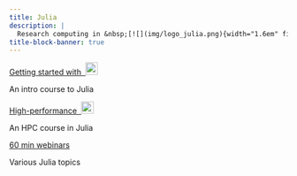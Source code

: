 ```yaml
---
title: Julia
description: |
  Research computing in &nbsp;[![](img/logo_julia.png){width="1.6em" fig-alt="noshadow"}](https://julialang.org/)
title-block-banner: true
---
```


:::{layout="[[5, 5], [5, -5]]"}

:::{.card2 .mb-3}

:::{.card-body2}

[Getting started with &nbsp;![](img/logo_julia.png){width="1.6em" fig-alt="noshadow"}](top_intro.qmd){.card-title2 .stretched-link}

[An intro course to Julia]{.text-muted}

:::

:::

:::{.card2 .mb-3}

:::{.card-body2}

[High-performance &nbsp;![](img/logo_julia.png){width="1.6em" fig-alt="noshadow"}](top_hpc.qmd){.card-title2 .stretched-link}

[An HPC course in Julia]{.text-muted}

:::

:::

:::{.card3 .mb-3}

:::{.card-body2}

[60 min webinars](wb_makie.qmd){.card-title2 .stretched-link}

[Various Julia topics]{.text-muted}

:::

:::

::::
